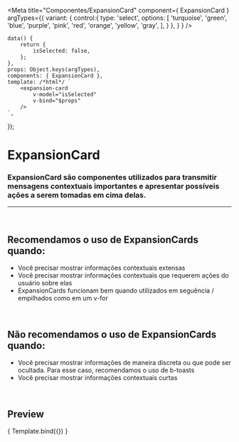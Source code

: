 
<Meta
	title="Componentes/ExpansionCard"
	component={ ExpansionCard }
	argTypes={{
		variant: {
			control:{
				type: 'select',
				options: [
					'turquoise',
					'green',
					'blue',
					'purple',
					'pink',
					'red',
					'orange',
					'yellow',
					'gray',
				],
			}
		},
	}
}
/>

	data() {
		return {
			isSelected: false,
		};
	},
	props: Object.keys(argTypes),
	components: { ExpansionCard },
	template: /*html*/ `
		<expansion-card
			v-model="isSelected"
			v-bind="$props" 
		/>
	`,
});

# ExpansionCard

### ExpansionCard são componentes utilizados para transmitir mensagens contextuais importantes e apresentar possíveis ações a serem tomadas em cima delas.
---
<br />

## Recomendamos o uso de ExpansionCards quando:
- Você precisar mostrar informações contextuais extensas
- Você precisar mostrar informações contextuais que requerem ações do usuário sobre elas
- ExpansionCards funcionam bem quando utilizados em seguência / empilhados como em um v-for

<br />

## Não recomendamos o uso de ExpansionCards quando:
- Você precisar mostrar informações de maneira discreta ou que pode ser ocultada.
Para esse caso, recomendamos o uso de b-toasts
- Você precisar mostrar informações contextuais curtas

<br />

## Preview

<Canvas>
	<Story
		name="ExpansionCard"
		args={{
			icon: 'house-fill',
			mainValue: 32,
			legend: 'UBSs tiveram dados atualizados',
			variant: 'blue',
		}}
	>
		{ Template.bind({}) }
	</Story>
</Canvas>

<ArgsTable story="ExpansionCard" />